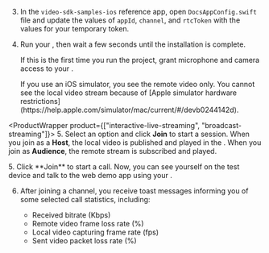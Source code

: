 
3. In the `video-sdk-samples-ios` reference app, open `DocsAppConfig.swift` file and update the values of `appId`,
    `channel`, and `rtcToken` with the values for your temporary token.

4. Run your <Vpl k="CLIENT"/>, then wait a few seconds until the installation is complete.

    If this is the first time you run the project, grant microphone and camera access to your <Vpl k="CLIENT" />.

    <PlatformWrapper platform="ios">
    If you use an iOS simulator, you see the remote video only. You cannot see the local video stream because of [Apple simulator hardware restrictions](https://help.apple.com/simulator/mac/current/#/devb0244142d).
    </PlatformWrapper>

<ProductWrapper product={["interactive-live-streaming", "broadcast-streaming"]}>
5. Select an option and click **Join** to start a session. When you join as a **Host**, the local video is published and played in the <Vpl k="CLIENT"/>. When you join as **Audience**, the remote stream is subscribed and played.
</ProductWrapper>

<ProductWrapper product="video-calling">
5. Click **Join** to start a call. Now, you can see yourself on the test device and talk to the web demo app using your <Vpl k="CLIENT"/>.
</ProductWrapper>

6. After joining a channel, you receive toast messages informing you of some selected call statistics, including:

    * Received bitrate (Kbps)
    * Remote video frame loss rate (%)
    * Local video capturing frame rate (fps)
    * Sent video packet loss rate (%)
